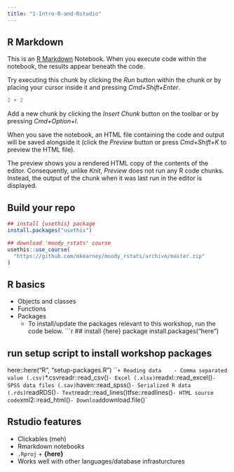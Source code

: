 ```yaml
---
title: "1-Intro-R-and-Rstudio"
---
```


## R Markdown

This is an [R Markdown](http://rmarkdown.rstudio.com) Notebook. When you execute code within the notebook, the results appear beneath the code. 

Try executing this chunk by clicking the *Run* button within the chunk or by placing your cursor inside it and pressing *Cmd+Shift+Enter*. 

```r
2 + 2
```

Add a new chunk by clicking the *Insert Chunk* button on the toolbar or by pressing *Cmd+Option+I*.

When you save the notebook, an HTML file containing the code and output will be saved alongside it (click the *Preview* button or press *Cmd+Shift+K* to preview the HTML file). 

The preview shows you a rendered HTML copy of the contents of the editor. Consequently, unlike *Knit*, *Preview* does not run any R code chunks. Instead, the output of the chunk when it was last run in the editor is displayed.

## Build your repo

```r
## install {usethis} package
install.packages("usethis")

## download 'moody_rstats' course
usethis::use_course(
  "https://github.com/mkearney/moody_rstats/archive/master.zip"
)
```

## R basics
+ Objects and classes
+ Functions
+ Packages
   - To install/update the packages relevant to this workshop, run the code below.
```r
## install {here} package
install.packages("here")

## run setup script to install workshop packages
here::here("R", "setup-packages.R")
```
+ Reading data
   - Comma separated value (.csv) `*.csv` `readr::read_csv()`
   - Excel (.xlsx) `readxl::read_excel()`
   - SPSS data files (.sav) `haven::read_spss()`
   - Serialized R data (.rds) `readRDS()`
   - Text `readr::read_lines()` `tfse::readlines()`
   - HTML source code `xml2::read_html()`
   - Download `download.file()`

## Rstudio features
+ Clickables (meh)
+ Rmarkdown notebooks
+ `.Rproj` + **{here}**
+ Works well with other languages/database infrasturctures
